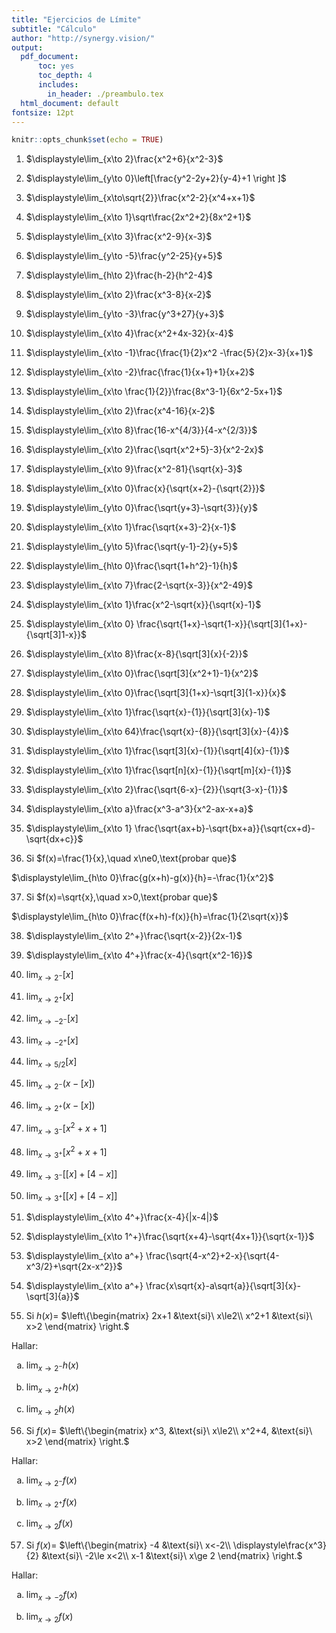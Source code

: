 ```yaml
---
title: "Ejercicios de Límite"
subtitle: "Cálculo"
author: "http://synergy.vision/"
output:
  pdf_document:
      toc: yes
      toc_depth: 4
      includes:
        in_header: ./preambulo.tex
  html_document: default
fontsize: 12pt
---
```


```r
knitr::opts_chunk$set(echo = TRUE)
```

\newpage


1. $\displaystyle\lim_{x\to 2}\frac{x^2+6}{x^2-3}$



2. $\displaystyle\lim_{y\to 0}\left[\frac{y^2-2y+2}{y-4}+1 \right ]$



3. $\displaystyle\lim_{x\to\sqrt{2}}\frac{x^2-2}{x^4+x+1}$



4. $\displaystyle\lim_{x\to 1}\sqrt\frac{2x^2+2}{8x^2+1}$



5. $\displaystyle\lim_{x\to 3}\frac{x^2-9}{x-3}$



6. $\displaystyle\lim_{y\to -5}\frac{y^2-25}{y+5}$



7. $\displaystyle\lim_{h\to 2}\frac{h-2}{h^2-4}$



8. $\displaystyle\lim_{x\to 2}\frac{x^3-8}{x-2}$



9. $\displaystyle\lim_{y\to -3}\frac{y^3+27}{y+3}$



10. $\displaystyle\lim_{x\to 4}\frac{x^2+4x-32}{x-4}$



11. $\displaystyle\lim_{x\to -1}\frac{\frac{1}{2}x^2 -\frac{5}{2}x-3}{x+1}$



12. $\displaystyle\lim_{x\to -2}\frac{\frac{1}{x+1}+1}{x+2}$



13. $\displaystyle\lim_{x\to \frac{1}{2}}\frac{8x^3-1}{6x^2-5x+1}$



14. $\displaystyle\lim_{x\to 2}\frac{x^4-16}{x-2}$



15. $\displaystyle\lim_{x\to 8}\frac{16-x^{4/3}}{4-x^{2/3}}$



16. $\displaystyle\lim_{x\to 2}\frac{\sqrt{x^2+5}-3}{x^2-2x}$



17. $\displaystyle\lim_{x\to 9}\frac{x^2-81}{\sqrt{x}-3}$



18. $\displaystyle\lim_{x\to 0}\frac{x}{\sqrt{x+2}-{\sqrt{2}}}$



19. $\displaystyle\lim_{y\to 0}\frac{\sqrt{y+3}-\sqrt{3}}{y}$



20. $\displaystyle\lim_{x\to 1}\frac{\sqrt{x+3}-2}{x-1}$



21. $\displaystyle\lim_{y\to 5}\frac{\sqrt{y-1}-2}{y+5}$



22. $\displaystyle\lim_{h\to 0}\frac{\sqrt{1+h^2}-1}{h}$



23. $\displaystyle\lim_{x\to 7}\frac{2-\sqrt{x-3}}{x^2-49}$



24. $\displaystyle\lim_{x\to 1}\frac{x^2-\sqrt{x}}{\sqrt{x}-1}$



25. $\displaystyle\lim_{x\to 0} \frac{\sqrt{1+x}-\sqrt{1-x}}{\sqrt[3]{1+x}-{\sqrt[3]1-x}}$



26. $\displaystyle\lim_{x\to 8}\frac{x-8}{\sqrt[3]{x}{-2}}$



27. $\displaystyle\lim_{x\to 0}\frac{\sqrt[3]{x^2+1}-1}{x^2}$



28. $\displaystyle\lim_{x\to 0}\frac{\sqrt[3]{1+x}-\sqrt[3]{1-x}}{x}$



29. $\displaystyle\lim_{x\to 1}\frac{\sqrt{x}-{1}}{\sqrt[3]{x}-1}$



30. $\displaystyle\lim_{x\to 64}\frac{\sqrt{x}-{8}}{\sqrt[3]{x}-{4}}$



31. $\displaystyle\lim_{x\to 1}\frac{\sqrt[3]{x}-{1}}{\sqrt[4]{x}-{1}}$



32. $\displaystyle\lim_{x\to 1}\frac{\sqrt[n]{x}-{1}}{\sqrt[m]{x}-{1}}$



33. $\displaystyle\lim_{x\to 2}\frac{\sqrt{6-x}-{2}}{\sqrt{3-x}-{1}}$



34. $\displaystyle\lim_{x\to a}\frac{x^3-a^3}{x^2-ax-x+a}$



35. $\displaystyle\lim_{x\to 1} \frac{\sqrt{ax+b}-\sqrt{bx+a}}{\sqrt{cx+d}-\sqrt{dx+c}}$



36. Si $f(x)=\frac{1}{x},\quad x\ne0,\text{probar que}$ 

$\displaystyle\lim_{h\to 0}\frac{g(x+h)-g(x)}{h}=-\frac{1}{x^2}$


37. Si $f(x)=\sqrt{x},\quad x>0,\text{probar que}$ 

$\displaystyle\lim_{h\to 0}\frac{f(x+h)-f(x)}{h}=\frac{1}{2\sqrt{x}}$


38. $\displaystyle\lim_{x\to 2^+}\frac{\sqrt{x-2}}{2x-1}$


39. $\displaystyle\lim_{x\to 4^+}\frac{x-4}{\sqrt{x^2-16}}$


40. $\displaystyle\lim_{x\to 2^-}[x]$


41. $\displaystyle\lim_{x\to 2^+}[x]$


42. $\displaystyle\lim_{x\to -2^-}[x]$


43. $\displaystyle\lim_{x\to -2^+}[x]$


44. $\displaystyle\lim_{x\to 5/2}[x]$


45. $\displaystyle\lim_{x\to 2^-}(x-[x])$


46. $\displaystyle\lim_{x\to 2^+}(x-[x])$


47. $\displaystyle\lim_{x\to 3^-}[x^2+x+1]$


48. $\displaystyle\lim_{x\to 3^+}[x^2+x+1]$


49. $\displaystyle\lim_{x\to 3^-}\big[[x]+[4-x]\big]$


50. $\displaystyle\lim_{x\to 3^+}\big[[x]+[4-x]\big]$


51. $\displaystyle\lim_{x\to 4^+}\frac{x-4}{|x-4|}$


52. $\displaystyle\lim_{x\to 1^+}\frac{\sqrt{x+4}-\sqrt{4x+1}}{\sqrt{x-1}}$


53. $\displaystyle\lim_{x\to a^+} \frac{\sqrt{4-x^2}+2-x}{\sqrt{4-x^3/2}+\sqrt{2x-x^2}}$


54. $\displaystyle\lim_{x\to a^+} \frac{x\sqrt{x}-a\sqrt{a}}{\sqrt[3]{x}-\sqrt[3]{a}}$


55. Si $h(x)=$ 
$\left\{\begin{matrix}
2x+1 &\text{si}\ x\le2\\
x^2+1 &\text{si}\ x>2
\end{matrix}
\right.$

Hallar:

a. $\displaystyle\lim_{x\to 2^-}h(x)$

b. $\displaystyle\lim_{x\to 2^+}h(x)$

c. $\displaystyle\lim_{x\to 2}h(x)$


56. Si $f(x)=$ 
$\left\{\begin{matrix}
x^3,  &\text{si}\ x\le2\\
x^2+4, &\text{si}\ x>2
\end{matrix}
\right.$

Hallar:

a. $\displaystyle\lim_{x\to 2^-}f(x)$

b. $\displaystyle\lim_{x\to 2^+}f(x)$

c. $\displaystyle\lim_{x\to 2}f(x)$


57. Si $f(x)=$ 
$\left\{\begin{matrix}
-4 &\text{si}\ x<-2\\
\displaystyle\frac{x^3}{2}  &\text{si}\ -2\le x<2\\
x-1 &\text{si}\ x\ge 2
\end{matrix}
\right.$

Hallar:

a. $\displaystyle\lim_{x\to -2}f(x)$

b. $\displaystyle\lim_{x\to 2}f(x)$






